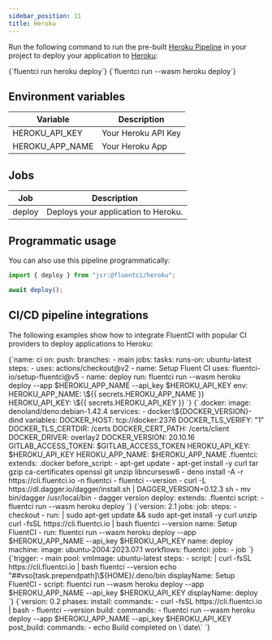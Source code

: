 ```yaml
---
sidebar_position: 11
title: Heroku
---
```


Run the following command to run the pre-built [Heroku Pipeline](https://github.com/fluent-ci-templates/heroku-pipeline) in your project to deploy your application to [Heroku](https://www.heroku.com):


<Tabs>
  <TabItem value="dagger" label="Dagger">
    <CodeBlock language="bash">
      {`fluentci run heroku deploy`}
    </CodeBlock>
  </TabItem>
  <TabItem value="wasm" label="Wasm">
    <CodeBlock language="bash">
      {`fluentci run --wasm heroku deploy`}

</CodeBlock>
</TabItem>
</Tabs>

## Environment variables

| Variable        | Description         |
| --------------- | ------------------- |
| HEROKU_API_KEY  | Your Heroku API Key |
| HEROKU_APP_NAME | Your Heroku App     |

## Jobs

| Job    | Description                         |
| ------ | ----------------------------------- |
| deploy | Deploys your application to Heroku. |

## Programmatic usage

You can also use this pipeline programmatically:

```typescript
import { deploy } from "jsr:@fluentci/heroku";

await deploy();
```

## CI/CD pipeline integrations

The following examples show how to integrate FluentCI with popular CI providers to deploy applications to Heroku:

<Tabs>
  <TabItem value="gha" label="Github Actions">
    <CodeBlock language="yaml" title="ci.yml">
      {`name: ci
on:
  push:
    branches:
      - main
jobs:
  tasks:
    runs-on: ubuntu-latest
    steps:
      - uses: actions/checkout@v2
      - name: Setup Fluent CI
        uses: fluentci-io/setup-fluentci@v5
      - name: deploy
        run: fluentci run --wasm heroku deploy --app $HEROKU_APP_NAME --api_key $HEROKU_API_KEY
        env:
          HEROKU_APP_NAME: \${{ secrets.HEROKU_APP_NAME }}
          HEROKU_API_KEY: \${{ secrets.HEROKU_API_KEY }}
        `}
    </CodeBlock>
  </TabItem>
  <TabItem value="gitlab" label="GitLab CI">
    <CodeBlock language="yaml" title=".gitlab-ci.yml">
      {`.docker:
  image: denoland/deno:debian-1.42.4
  services:
    - docker:\${DOCKER_VERSION}-dind
  variables:
    DOCKER_HOST: tcp://docker:2376
    DOCKER_TLS_VERIFY: "1"
    DOCKER_TLS_CERTDIR: /certs
    DOCKER_CERT_PATH: /certs/client
    DOCKER_DRIVER: overlay2
    DOCKER_VERSION: 20.10.16
    GITLAB_ACCESS_TOKEN: $GITLAB_ACCESS_TOKEN
    HEROKU_API_KEY: $HEROKU_API_KEY
    HEROKU_APP_NAME: $HEROKU_APP_NAME
.fluentci:
  extends: .docker
  before_script:
    - apt-get update
    - apt-get install -y curl tar gzip ca-certificates openssl git unzip libncursesw6
    - deno install -A -r https://cli.fluentci.io -n fluentci
    - fluentci --version
    - curl -L https://dl.dagger.io/dagger/install.sh | DAGGER_VERSION=0.12.3 sh
    - mv bin/dagger /usr/local/bin
    - dagger version
deploy:
  extends: .fluentci
  script:
    - fluentci run --wasm heroku deploy
`}

</CodeBlock>
</TabItem>
<TabItem value="circleci" label="Circle CI">
<CodeBlock language="yaml" title=".circleci/config.yml">
{`version: 2.1
jobs:
  job:
    steps:
      - checkout
      - run: |
          sudo apt-get update && sudo apt-get install -y curl unzip
          curl -fsSL https://cli.fluentci.io | bash
          fluentci --version
        name: Setup FluentCI
      - run: fluentci run --wasm heroku deploy --app $HEROKU_APP_NAME --api_key $HEROKU_API_KEY
        name: deploy
    machine:
      image: ubuntu-2004:2023.07.1
workflows:
  fluentci:
    jobs:
      - job
    `}
</CodeBlock>
</TabItem>
<TabItem value="azure" label="Azure Pipelines">
<CodeBlock language="yaml" title="azure-pipelines.yml">
{`trigger:
  - main
pool:
  vmImage: ubuntu-latest
steps:
  - script: |
      curl -fsSL https://cli.fluentci.io | bash
      fluentci --version
      echo "##vso[task.prependpath]\${HOME}/.deno/bin
    displayName: Setup FluentCI
  - script: fluentci run --wasm heroku deploy --app $HEROKU_APP_NAME --api_key $HEROKU_API_KEY
    displayName: deploy
    `}
</CodeBlock>
</TabItem>
<TabItem value="aws" label="AWS CodePipeline">
<CodeBlock language="yaml" title="buildspec.yml">
{`version: 0.2
phases:
  install:
    commands:
      - curl -fsSL https://cli.fluentci.io | bash
      - fluentci --version
  build:
    commands:
      - fluentci run --wasm heroku deploy --app $HEROKU_APP_NAME --api_key $HEROKU_API_KEY
  post_build:
    commands:
      - echo Build completed on \`date\`
      `}
</CodeBlock>
</TabItem>
</Tabs>
